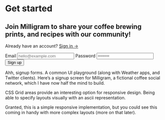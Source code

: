 

<Metatags
  title="May 2 | CSS Grid a day"
  description="An example of using CSS grid every day, from May 1–31st, 2019."
  thumbnail={Opengraph}
  url="https://cssgrid31.brett.cool"
  pathname="/may-2"
/>

<div className={LayoutStyles.canvas}>
  <div className={LayoutStyles.page}>
    <div className={LayoutStyles.sidebar} />
    <div className={LayoutStyles.main}>
      <div className={LayoutStyles.intro}>
        <h1>Get started</h1>
        <h2>
          Join Milligram to share your coffee brewing prints, and recipes with
          our community!
        </h2>
      </div>
      <form className={FormStyles.form}>
        <div className={LayoutStyles.hint}>
          <p>
            Already have an account? <a href="#">Sign in →</a>
          </p>
        </div>
        <label for="email">Email</label>
        <input id="email" type="email" placeholder="hello@example.com" />
        <label for="password">Password</label>
        <input id="password" type="password" placeholder="••••••••" />
        <button>Sign up</button>
      </form>
    </div>
  </div>
</div>

<Footer date={2} prev={true} next={true}>

Ahh, signup forms. A common UI playground (along with Weather apps, and Twitter clients). Here’s a signup screen for Milligram, a fictional coffee social network, which I have now half the mind to build.

CSS Grid areas provide an interesting option for responsive design. Being able to specify layouts visually with an ascii representation.

Granted, this is a simple responsive implementation, but you could see this coming in handy with more complex layouts (more on that later).

</Footer>
